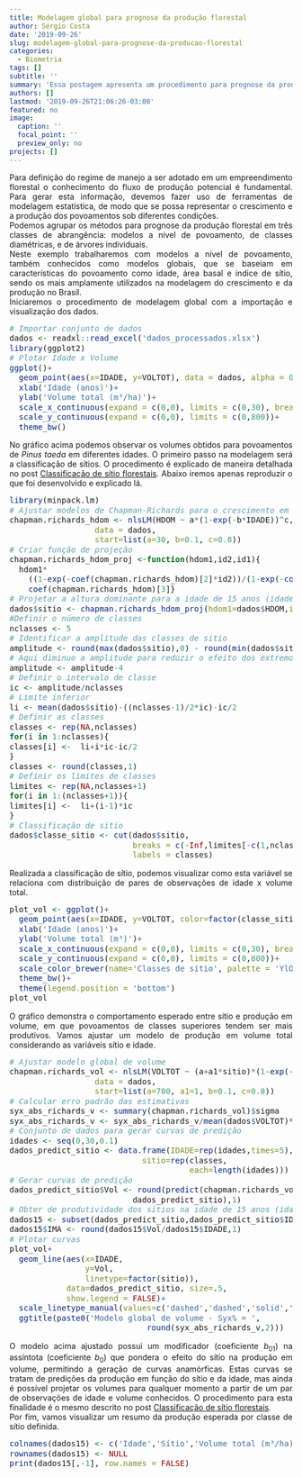 ```yaml
---
title: Modelagem global para prognose da produção florestal
author: Sérgio Costa
date: '2019-09-26'
slug: modelagem-global-para-prognose-da-producao-florestal
categories:
  - Biometria
tags: []
subtitle: ''
summary: 'Essa postagem apresenta um procedimento para prognose da produção florestal a nível de povoamento considerando diferentes classes de sítio.'
authors: []
lastmod: '2019-09-26T21:06:26-03:00'
featured: no
image:
  caption: ''
  focal_point: ''
  preview_only: no
projects: []
---
```

Para definição do regime de manejo a ser adotado em um empreendimento florestal o conhecimento do fluxo de produção potencial é fundamental. Para gerar esta informação, devemos fazer uso de ferramentas de modelagem estatística, de modo que se possa representar o crescimento e a produção dos povoamentos sob diferentes condições.  
Podemos agrupar os métodos para prognose da produção florestal em três classes de abrangência: modelos a nível de povoamento, de classes diamétricas, e de árvores individuais.  
Neste exemplo trabalharemos com modelos a nível de povoamento, também conhecidos como modelos globais, que se baseiam em características do povoamento como idade, área basal e índice de sítio, sendo os mais amplamente utilizados na modelagem do crescimento e da produção no Brasil.  
Iniciaremos o procedimento de modelagem global com a importação e visualização dos dados.
```r
# Importar conjunto de dados
dados <- readxl::read_excel('dados_processados.xlsx')
library(ggplot2)
# Plotar Idade x Volume
ggplot()+
  geom_point(aes(x=IDADE, y=VOLTOT), data = dados, alpha = 0.3)+
  xlab('Idade (anos)')+
  ylab('Volume total (m³/ha)')+
  scale_x_continuous(expand = c(0,0), limits = c(0,30), breaks = seq(0,30,5))+
  scale_y_continuous(expand = c(0,0), limits = c(0,800))+
  theme_bw()
```
  
No gráfico acima podemos observar os volumes obtidos para povoamentos de *Pinus taeda* em diferentes idades. O primeiro passo na modelagem será a classificação de sítios. O procedimento é explicado de maneira detalhada no post [Classificação de sítio florestais](https://mensura-r.netlify.com/post/classificacao-de-sitios-florestais/). Abaixo iremos apenas reproduzir o que foi desenvolvido e explicado lá.
```r
library(minpack.lm)
# Ajustar modelos de Chapman-Richards para o crescimento em hdom
chapman.richards_hdom <- nlsLM(HDOM ~ a*(1-exp(-b*IDADE))^c,
                  data = dados,
                  start=list(a=30, b=0.1, c=0.8))
# Criar função de projeção
chapman.richards_hdom_proj <-function(hdom1,id2,id1){
  hdom1*
    ((1-exp(-coef(chapman.richards_hdom)[2]*id2))/(1-exp(-coef(chapman.richards_hdom)[2]*id1)))^
    coef(chapman.richards_hdom)[3]}
# Projetar a altura dominante para a idade de 15 anos (idade de referência)
dados$sitio <- chapman.richards_hdom_proj(hdom1=dados$HDOM,id2=15,id1=dados$IDADE)
#Definir o número de classes
nclasses <- 5
# Identificar a amplitude das classes de sitio
amplitude <- round(max(dados$sitio),0) - round(min(dados$sitio),0)
# Aqui diminuo a amplitude para reduzir o efeito dos extremos
amplitude <- amplitude-4
# Definir o intervalo de classe
ic <- amplitude/nclasses
# Limite inferior
li <- mean(dados$sitio)-((nclasses-1)/2*ic)-ic/2
# Definir as classes
classes <- rep(NA,nclasses)
for(i in 1:nclasses){
classes[i] <-  li+i*ic-ic/2
}
classes <- round(classes,1)
# Definir os limites de classes
limites <- rep(NA,nclasses+1)
for(i in 1:(nclasses+1)){
limites[i] <-  li+(i-1)*ic
}
# Classificação de sitio
dados$classe_sitio <- cut(dados$sitio,
                          breaks = c(-Inf,limites[-c(1,nclasses+1)],Inf),
                          labels = classes)
```
Realizada a classificação de sítio, podemos visualizar como esta variável se relaciona com distribuição de pares de observações de idade x volume total.

````r
plot_vol <- ggplot()+
  geom_point(aes(x=IDADE, y=VOLTOT, color=factor(classe_sitio)), data = dados, alpha = 0.8)+
  xlab('Idade (anos)')+
  ylab('Volume total (m³)')+
  scale_x_continuous(expand = c(0,0), limits = c(0,30), breaks = seq(0,30,5))+
  scale_y_continuous(expand = c(0,0), limits = c(0,800))+
  scale_color_brewer(name='Classes de sítio', palette = 'YlOrRd')+
  theme_bw()+
  theme(legend.position = 'bottom')
plot_vol
````
O gráfico demonstra o comportamento esperado entre sítio e produção em volume, em que povoamentos de classes superiores tendem ser mais produtivos. Vamos ajustar um modelo de produção em volume total considerando as variáveis sítio e idade.
```r
# Ajustar modelo global de volume
chapman.richards_vol <- nlsLM(VOLTOT ~ (a+a1*sitio)*(1-exp(-b*IDADE))^c,
                  data = dados,
                  start=list(a=700, a1=1, b=0.1, c=0.8))
# Calcular erro padrão das estimativas
syx_abs_richards_v <- summary(chapman.richards_vol)$sigma
syx_abs_richards_v <- syx_abs_richards_v/mean(dados$VOLTOT)*100
# Conjunto de dados para gerar curvas de predição
idades <- seq(0,30,0.1)
dados_predict_sitio <- data.frame(IDADE=rep(idades,times=5),
                            sitio=rep(classes,
                                      each=length(idades)))
# Gerar curvas de predição
dados_predict_sitio$Vol <- round(predict(chapman.richards_vol,
                          dados_predict_sitio),1)
# Obter de produtividade dos sítios na idade de 15 anos (idade de referência)
dados15 <- subset(dados_predict_sitio,dados_predict_sitio$IDADE==15)
dados15$IMA <- round(dados15$Vol/dados15$IDADE,1)
# Plotar curvas
plot_vol+
  geom_line(aes(x=IDADE,
                y=Vol,
                linetype=factor(sitio)),
            data=dados_predict_sitio, size=.5,
            show.legend = FALSE)+
  scale_linetype_manual(values=c('dashed','dashed','solid','dashed','dashed'))+
  ggtitle(paste0('Modelo global de volume - Syx% = ',
                             round(syx_abs_richards_v,2)))
```
O modelo acima ajustado possui um modificador (coeficiente $b_{01}$) na assíntota (coeficiente $b_0$) que pondera o efeito do sítio na produção em volume, permitindo a geração de curvas anamórficas. Estas curvas se tratam de predições da produção em função do sítio e da idade, mas ainda é possível projetar os volumes para qualquer momento a partir de um par de observações de idade e volume conhecidos. O procedimento para esta finalidade é o mesmo descrito no post [Classificação de sítio florestais](https://mensura-r.netlify.com/post/classificacao-de-sitios-florestais/).  
Por fim, vamos visualizar um resumo da produção esperada por classe de sítio definida.  
```r
colnames(dados15) <- c('Idade','Sítio','Volume total (m³/ha)','IMA (m³/ha/ano)')
rownames(dados15) <- NULL
print(dados15[,-1], row.names = FALSE)
```

<style>
body {
text-align: justify}
h1 {
text-align: center}
</style>
<style type="text/css">

body, td {
   font-size: 14px;
}
code.r{
  font-size: 14px;
}
pre {
  font-size: 14px
}
</style>